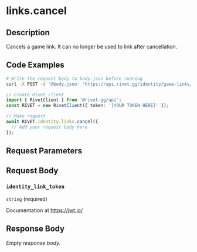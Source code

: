 
# links.cancel

## Description

Cancels a game link. It can no longer be used to link after cancellation.

## Code Examples

<CodeGroup title='Request' tag='POST' label='https://api.rivet.gg/identity/game-links/cancel'>

```bash {{ "title": "cURL" }}
# Write the request body to body.json before running
curl -X POST -d '@body.json' 'https://api.rivet.gg/identity/game-links/cancel'
```

```ts
// Create Rivet client
import { RivetClient } from '@rivet-gg/api';
const RIVET = new RivetClient({ token: '[YOUR TOKEN HERE]' });

// Make request
await RIVET.identity.links.cancel({
  // Add your request body here
});
```

</CodeGroup>

## Request Parameters

## Request Body

### `identity_link_token`

`string` (required)

Documentation at https://jwt.io/

## Response Body

_Empty response body._
